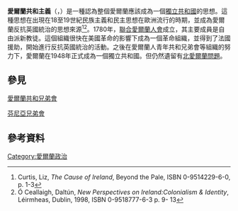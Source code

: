 {{共和主义}}
'''愛爾蘭共和主義'''（{{lang-en|Irish republicanism}}，{{lang-ga|Poblachtánachas Éireannach}}）是一種認為整個愛爾蘭應該成為一個[[聯合愛爾蘭|獨立共和國]]的思想。這種思想在出現在18至19世紀民族主義和民主思想在歐洲流行的時期，並成為愛爾蘭反抗英國統治的思想來源<ref>Curtis, Liz, ''The Cause of Ireland'', Beyond the Pale, ISBN 0-9514229-6-0, p. 1-3</ref><ref>Ó Ceallaigh, Daltún, ''New Perspectives on Ireland:Colonialism & Identity'', Léirmheas, Dublin, 1998, ISBN 0-9518777-6-3 p. 9-
13</ref>。1780年，[[聯合愛爾蘭人會|聯合愛爾蘭人會]]成立，其主要成員是自由派新教徒。這個組織很快在美國革命的影響下成為一個革命組織，並得到了法國援助，開始進行反抗英國統治的活動。之後在愛爾蘭人青年共和兄弟會等組織的努力下，愛爾蘭在1948年正式成為一個獨立共和國。但仍然遺留有[[北愛爾蘭問題|北愛爾蘭問題]]。

==參見==

[[愛爾蘭共和兄弟會|愛爾蘭共和兄弟會]]

[[芬尼亞兄弟會|芬尼亞兄弟會]]

==參考資料==
{{Commonscat|Irish republicanism|愛爾蘭共和主義}}
{{Reflist|30em}}
[[Category:愛爾蘭政治|Category:愛爾蘭政治]]
